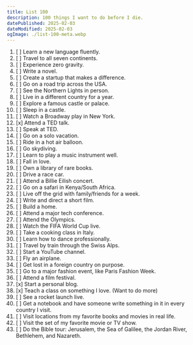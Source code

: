 ```yaml
---
title: List 100
description: 100 things I want to do before I die.
datePublished: 2025-02-03
dateModified: 2025-02-03
ogImage: ./list-100-meta.webp
---
```


1. [ ] Learn a new language fluently.
1. [ ] Travel to all seven continents.
1. [ ] Experience zero gravity.
1. [ ] Write a novel.
1. [ ] Create a startup that makes a difference.
1. [ ] Go on a road trip across the USA.
1. [ ] See the Northern Lights in person.
1. [ ] Live in a different country for a year.
1. [ ] Explore a famous castle or palace.
1. [ ] Sleep in a castle.
1. [ ] Watch a Broadway play in New York.
1. [x] Attend a TED talk.
1. [ ] Speak at TED.
1. [ ] Go on a solo vacation.
1. [ ] Ride in a hot air balloon.
1. [ ] Go skydiving.
1. [ ] Learn to play a music instrument well.
1. [ ] Fall in love.
1. [ ] Own a library of rare books.
1. [ ] Drive a race car.
1. [ ] Attend a Billie Eilish concert.
1. [ ] Go on a safari in Kenya/South Africa.
1. [ ] Live off the grid with family/friends for a week.
1. [ ] Write and direct a short film.
1. [ ] Build a home.
1. [ ] Attend a major tech conference.
1. [ ] Attend the Olympics.
1. [ ] Watch the FIFA World Cup live.
1. [ ] Take a cooking class in Italy.
1. [ ] Learn how to dance professionally.
1. [ ] Travel by train through the Swiss Alps.
1. [ ] Start a YouTube channel.
1. [ ] Fly an airplane.
1. [ ] Get lost in a foreign country on purpose.
1. [ ] Go to a major fashion event, like Paris Fashion Week.
1. [ ] Attend a film festival.
1. [x] Start a personal blog.
1. [x] Teach a class on something I love. (Want to do more)
1. [ ] See a rocket launch live.
1. [ ] Get a notebook and have someone write something in it in every country I visit.
1. [ ] Visit locations from my favorite books and movies in real life.
1. [ ] Visit the set of my favorite movie or TV show.
1. [ ] Do the Bible tour: Jerusalem, the Sea of Galilee, the Jordan River, Bethlehem, and Nazareth.
